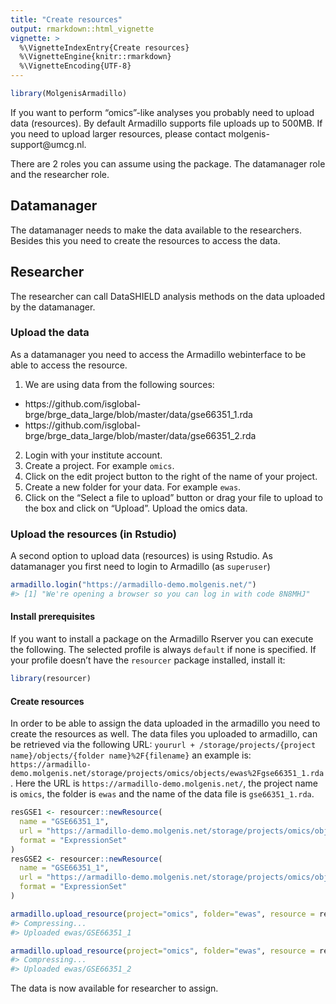```yaml
---
title: "Create resources"
output: rmarkdown::html_vignette
vignette: >
  %\VignetteIndexEntry{Create resources}
  %\VignetteEngine{knitr::rmarkdown}
  %\VignetteEncoding{UTF-8}
---
```





``` r
library(MolgenisArmadillo)
```

If you want to perform “omics”-like analyses you probably need to upload data (resources). By default Armadillo supports file uploads up to 500MB.
If you need to upload larger resources, please contact molgenis-support@umcg.nl.

There are 2 roles you can assume using the package. The datamanager role and the researcher role.

## Datamanager
The datamanager needs to make the data available to the researchers. Besides this you need to create the resources to access the data.

## Researcher
The researcher can call DataSHIELD analysis methods on the data uploaded by the datamanager.

### Upload the data
As a datamanager you need to access the Armadillo webinterface to be able to access the resource.

1. We are using data from the following sources:
  - https://github.com/isglobal-brge/brge_data_large/blob/master/data/gse66351_1.rda
  - https://github.com/isglobal-brge/brge_data_large/blob/master/data/gse66351_2.rda
2. Login with your institute account.
3. Create a project. For example `omics`.
4. Click on the edit project button to the right of the name of your project.
5. Create a new folder for your data. For example `ewas`.
6. Click on the "Select a file to upload" button or drag your file to upload to the box and click on "Upload". Upload the omics data.


### Upload the resources (in Rstudio)
A second option to upload data (resources) is using Rstudio.
As datamanager you first need to login to Armadillo (as `superuser`)



``` r
armadillo.login("https://armadillo-demo.molgenis.net/")
#> [1] "We're opening a browser so you can log in with code 8N8MHJ"
```

#### Install prerequisites
If you want to install a package on the Armadillo Rserver you can execute the following. The selected profile is always `default` if none is specified. If your profile doesn't have the `resourcer` package installed, install it:


``` r
library(resourcer)
```

#### Create resources
In order to be able to assign the data uploaded in the armadillo you need to create the resources as well.
The data files you uploaded to armadillo, can be retrieved via the following URL:
`yoururl + /storage/projects/{project name}/objects/{folder name}%2F{filename}` an example is:
`https://armadillo-demo.molgenis.net/storage/projects/omics/objects/ewas%2Fgse66351_1.rda`. Here the URL is
`https://armadillo-demo.molgenis.net/`, the project name is `omics`, the folder is `ewas` and the name of the
data file is `gse66351_1.rda`.


``` r
resGSE1 <- resourcer::newResource(
  name = "GSE66351_1",
  url = "https://armadillo-demo.molgenis.net/storage/projects/omics/objects/ewas%2Fgse66351_1.rda",
  format = "ExpressionSet"
)
resGSE2 <- resourcer::newResource(
  name = "GSE66351_1",
  url = "https://armadillo-demo.molgenis.net/storage/projects/omics/objects/ewas%2Fgse66351_1.rda",
  format = "ExpressionSet"
)

armadillo.upload_resource(project="omics", folder="ewas", resource = resGSE1, name = "GSE66351_1")
#> Compressing...
#> Uploaded ewas/GSE66351_1
```

``` r
armadillo.upload_resource(project="omics", folder="ewas", resource = resGSE2, name = "GSE66351_2")
#> Compressing...
#> Uploaded ewas/GSE66351_2
```

The data is now available for researcher to assign.
